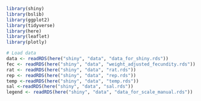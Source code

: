 
```r
library(shiny)
library(bslib)
library(ggplot2)
library(tidyverse)
library(here)
library(leaflet)
library(plotly)
```


```r
# Load data
data <- readRDS(here("shiny", "data", "data_for_shiny.rds"))
fec <- readRDS(here("shiny", "data", "weight_adjusted_fecundity.rds"))
rat <- readRDS(here("shiny", "data", "rat.rds"))
rep <- readRDS(here("shiny", "data", "rep.rds"))
temp <-readRDS(here("shiny", "data", "temp.rds"))
sal <-readRDS(here("shiny", "data", "sal.rds"))
legend <- readRDS(here("shiny", "data", "data_for_scale_manual.rds"))

```


